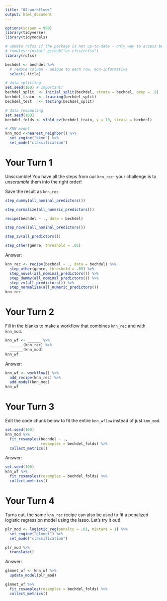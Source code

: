 ```yaml
---
title: "02-workflows"
output: html_document
---
```


```r
options(scipen = 999)
library(tidyverse)
library(tidymodels)

# update rcfss if the package is not up-to-date - only way to access bechdel
# remotes::install_github("uc-cfss/rcfss")
library(rcfss)

bechdel <- bechdel %>%
  # remove column - unique to each row, non-informative
  select(-title)

# data splitting
set.seed(100) # Important!
bechdel_split  <- initial_split(bechdel, strata = bechdel, prop = .9)
bechdel_train  <- training(bechdel_split)
bechdel_test   <- testing(bechdel_split)

# data resampling
set.seed(100)
bechdel_folds <- vfold_cv(bechdel_train, v = 10, strata = bechdel)

# KNN model
knn_mod <-nearest_neighbor() %>%              
  set_engine("kknn") %>%             
  set_mode("classification") 
```

# Your Turn 1

Unscramble! You have all the steps from our `knn_rec`- your challenge is to *unscramble* them into the right order! 

Save the result as `knn_rec`

```r
step_dummy(all_nominal_predictors())

step_normalize(all_numeric_predictors()) 

recipe(bechdel ~ ., data = bechdel)

step_novel(all_nominal_predictors())

step_zv(all_predictors()) 

step_other(genre, threshold = .05) 
```

Answer:

```r
knn_rec <- recipe(bechdel ~ ., data = bechdel) %>% 
  step_other(genre, threshold = .05) %>% 
  step_novel(all_nominal_predictors()) %>% 
  step_dummy(all_nominal_predictors()) %>% 
  step_zv(all_predictors()) %>% 
  step_normalize(all_numeric_predictors()) 
knn_rec
```

# Your Turn 2

Fill in the blanks to make a workflow that combines `knn_rec` and with `knn_mod`.

```r
knn_wf <- ______ %>% 
  ______(knn_rec) %>% 
  ______(knn_mod)
knn_wf
```

Answer:

```r
knn_wf <- workflow() %>% 
  add_recipe(knn_rec) %>% 
  add_model(knn_mod)
knn_wf
```

# Your Turn 3

Edit the code chunk below to fit the entire `knn_wflow` instead of just `knn_mod`.

```r
set.seed(100)
knn_mod %>% 
  fit_resamples(bechdel ~ ., 
                resamples = bechdel_folds) %>% 
  collect_metrics()
```

Answer:

```r
set.seed(100)
knn_wf %>% 
  fit_resamples(resamples = bechdel_folds) %>% 
  collect_metrics()
```

# Your Turn 4

Turns out, the same `knn_rec` recipe can also be used to fit a penalized logistic regression model using the lasso. Let's try it out!

```r
plr_mod <- logistic_reg(penalty = .01, mixture = 1) %>% 
  set_engine("glmnet") %>% 
  set_mode("classification")

plr_mod %>% 
  translate()
```

Answer:

```r
glmnet_wf <- knn_wf %>% 
  update_model(plr_mod)

glmnet_wf %>% 
  fit_resamples(resamples = bechdel_folds) %>% 
  collect_metrics()
```


